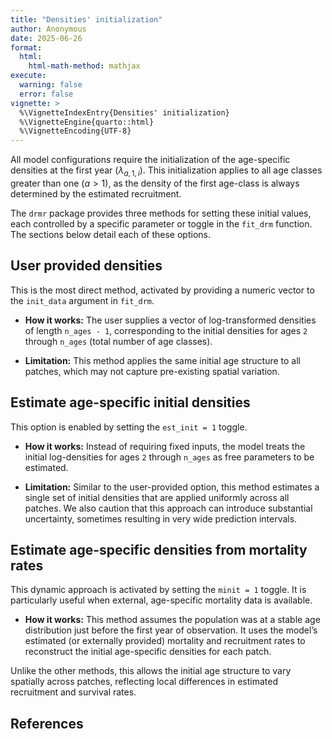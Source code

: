 ```yaml
---
title: "Densities' initialization"
author: Anonymous
date: 2025-06-26
format:
  html:
    html-math-method: mathjax
execute:
  warning: false
  error: false
vignette: >
  %\VignetteIndexEntry{Densities' initialization}
  %\VignetteEngine{quarto::html}
  %\VignetteEncoding{UTF-8}
---
```


All model configurations require the initialization of the age-specific
densities at the first year ($\lambda_{a, 1, i}$). This initialization applies
to all age classes greater than one ($a > 1$), as the density of the first
age-class is always determined by the estimated recruitment.

The `drmr` package provides three methods for setting these initial values, each
controlled by a specific parameter or toggle in the `fit_drm` function. The
sections below detail each of these options.


## User provided densities

This is the most direct method, activated by providing a numeric vector to the
`init_data` argument in `fit_drm`.

* **How it works:** The user supplies a vector of log-transformed densities of
  length `n_ages - 1`, corresponding to the initial densities for ages `2`
  through `n_ages` (total number of age classes).
  
* **Limitation:** This method applies the same initial age structure to all
  patches, which may not capture pre-existing spatial variation.
  
## Estimate age-specific initial densities

This option is enabled by setting the `est_init = 1` toggle.

* **How it works:** Instead of requiring fixed inputs, the model treats the
  initial log-densities for ages `2` through `n_ages` as free parameters to be
  estimated.

* **Limitation:** Similar to the user-provided option, this method estimates a
  single set of initial densities that are applied uniformly across all
  patches. We also caution that this approach can introduce substantial
  uncertainty, sometimes resulting in very wide prediction intervals.


## Estimate age-specific densities from mortality rates

This dynamic approach is activated by setting the `minit = 1` toggle. It is
particularly useful when external, age-specific mortality data is available.

* **How it works:** This method assumes the population was at a stable age
  distribution just before the first year of observation. It uses the model's
  estimated (or externally provided) mortality and recruitment rates to
  reconstruct the initial age-specific densities for each patch.

Unlike the other methods, this allows the initial age structure to vary
spatially across patches, reflecting local differences in estimated recruitment
and survival rates.


## References

